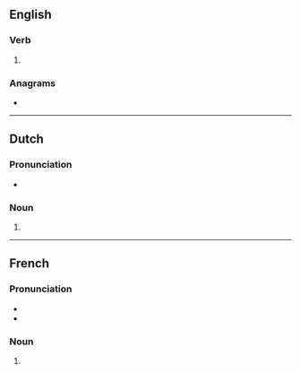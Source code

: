 {{also|allurés}}
==English==

===Verb===
{{head|en|verb form}}

# {{en-third-person singular of|allure}}

===Anagrams===
* {{anagrams|en|a=aellrsu|Laurels|laurels}}

----

==Dutch==

===Pronunciation===
* {{audio|nl|Nl-allures.ogg|Audio}}

===Noun===
{{head|nl|noun form}}

# {{nl-noun form of|pl|allure}}

----

==French==

===Pronunciation===
* {{audio|fr|LL-Q150 (fra)-Lyokoï-allures.wav|Audio}}
* {{rhymes|fr|yʁ|s=2}}

===Noun===
{{head|fr|noun form|g=f}}

# {{plural of|fr|allure}}